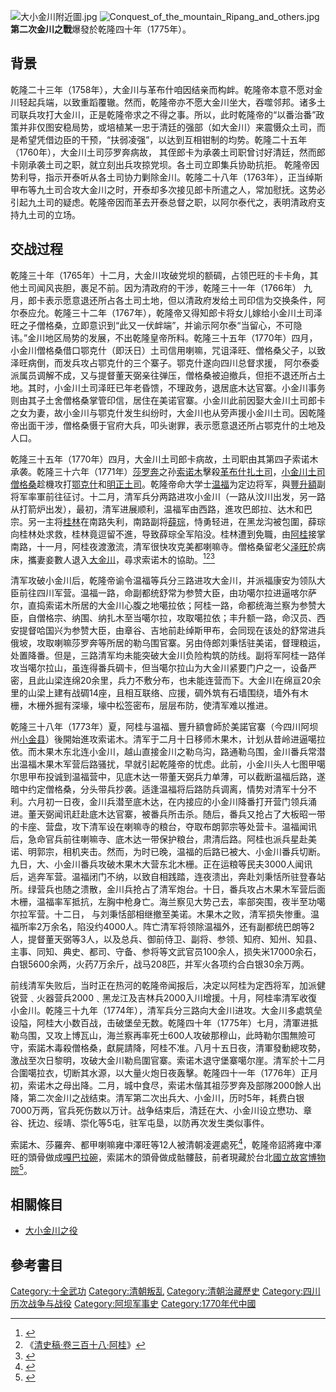 [[File:大小金川附近圖.jpg|thumb]]
[[File:Conquest_of_the_mountain_Ripang_and_others.jpg|thumb]]
'''第二次金川之戰'''爆發於乾隆四十年（1775年）。

== 背景 ==
乾隆二十三年（1758年），大金川与革布什咱因结亲而构衅。乾隆帝本意不愿对金川轻起兵端，以致重蹈覆辙。然而，乾隆帝亦不愿大金川坐大，吞噬邻邦。诸多土司联兵攻打大金川，正是乾隆帝求之不得之事。所以，此时乾隆帝的“以番治番”政策并非仅图安稳局势，或培植某一忠于清廷的强部（如大金川）来震慑众土司，而是希望凭借边臣的干预，“扶弱凌强”，以达到互相钳制的均势。乾隆二十五年（1760年），大金川土司莎罗奔病故， 其侄郎卡为承袭土司职曾讨好清廷，然而郎卡刚承袭土司之职，就立刻出兵攻掠党坝。各土司立即集兵协助抗拒。 乾隆帝因势利导，指示开泰听从各土司协力剿除金川。乾隆二十八年（1763年），正当绰斯甲布等九土司合攻大金川之时，开泰却多次接见郎卡所遣之人，常加慰抚。这势必引起九土司的疑虑。乾隆帝因而革去开泰总督之职，以阿尔泰代之，表明清政府支持九土司的立场。

== 交战过程 ==
乾隆三十年（1765年）十二月，大金川攻破党坝的额碉，占领巴旺的卡卡角，其他土司闻风丧胆，裹足不前。因为清政府的干涉，乾隆三十一年（1766年） 九月，郎卡表示愿意退还所占各土司土地，但以清政府发给土司印信为交换条件，阿尔泰应允。乾隆三十二年（1767年），乾隆帝又得知郎卡将女儿嫁给小金川土司泽旺之子僧格桑，立即意识到“此又一伏衅端”，并谕示阿尔泰“当留心，不可隐讳。”金川地区局势的发展，不出乾隆皇帝所料。乾隆三十五年（1770年）四月，小金川僧格桑借口鄂克什（即沃日）土司信用喇嘛，咒诅泽旺、僧格桑父子，以致泽旺病倒，而发兵攻占鄂克什的三个寨子。鄂克什遂向四川总督求援， 阿尔泰委派属员调解不成，又与提督董天弼亲往弹压，僧格桑被迫撤兵，但拒不退还所占土地。其时，小金川土司泽旺已年老昏馈，不理政务，退居底木达官寨。小金川事务则由其子土舍僧格桑掌管印信，居住在美诺官寨。小金川此前因娶大金川土司郎卡之女为妻，故小金川与鄂克什发生纠纷时，大金川也从旁声援小金川土司。因乾隆帝出面干涉，僧格桑慑于官府大兵，叩头谢罪，表示愿意退还所占鄂克什的土地及人口。

乾隆三十五年（1770年）四月，大金川土司郎卡病故，土司职由其第四子索诺木承袭。乾隆三十六年（1771年）[[莎罗奔|莎罗奔]]之孙[[索诺木_(金川)|索诺木]]擊殺[[革布什扎土司|革布什扎土司]]，[[小金川土司|小金川土司]][[僧格桑|僧格桑]]趁機攻打[[鄂克什土司|鄂克什]]和[[明正土司|明正土司]]。乾隆帝命大学士[[温福|温福]]为定边将军，與[[豐升額|豐升額]]副将军率軍前往征讨。十二月，清军兵分两路进攻小金川（一路从汶川出发，另一路从打箭炉出发），最初，清军进展顺利，温福军由西路，進攻巴郎拉、达木和巴宗。另一主将[[桂林_(清朝)|桂林]]在南路失利，南路副将[[薛琮|薛琮]]，恃勇轻进，在黑龙沟被包圍，薛琮向桂林处求救，桂林竟逗留不進，导致薛琮全军陷没。桂林遭到免職，由[[阿桂|阿桂]]接掌南路，十一月，阿桂夜渡激流，清军很快攻克美都喇嘛寺。僧格桑留老父[[泽旺|泽旺]]於病床，攜妻妾數人退入[[大金川土司|大金川]]，尋求索诺木的協助。<ref>{{cite book
| editor=（清）[[李元度|李元度]]
| title=国朝先正事略 
| volume=一
| series = 湖湘文庫
| url=https://books.google.com/books?id=D2l6DwAAQBAJ&pg=PT424
| date=2008-11-01
| publisher=岳麓書社 
| isbn=978-7-999011-29-3
| page=424}}</ref><ref>
《[[:s:清史稿/卷318|清史稿·卷三百十八·阿桂]]》</ref><ref>
{{cite book 
| author = 魏源
| author-link = 魏源 (清朝)
| title = 《聖武記》
| chapter = 《卷六·乾隆再定金川土司記》
| chapter-url = https://ctext.org/wiki.pl?if=gb&chapter=418325#乾隆再定金川土司記
}}</ref>

清军攻破小金川后，乾隆帝谕令温福等兵分三路进攻大金川，并派福康安为领队大臣前往四川军营。温福一路，命副都统舒常为参赞大臣，由功噶尔拉进逼喀尔萨尔，直捣索诺木所居的大金川心腹之地噶拉依；阿桂一路，命都统海兰察为参赞大臣，自僧格宗、纳围、纳扎木至当噶尔拉，攻取噶拉依；丰升额一路，命汉员、西安提督哈国兴为参赞大臣，由章谷、吉地前赴绰斯甲布，会同现在该处的舒常进兵俄坡，攻取喇嘛莎罗奔等所居的勒乌围官寨。另由侍郎刘秉恬驻美诺，督理粮运，处置降番。但是，三路清军均未能突破大金川负险构筑的防线。副将军阿桂一路佯攻当噶尔拉山，虽连得番兵碉卡，但当噶尔拉山为大金川紧要门户之一，设备严密，且此山梁连绵20余里，兵力不敷分布，也未能连营而下。大金川在绵亘20余里的山梁上建有战碉14座，且相互联络、应援，碉外筑有石墙围绕，墙外有木栅，木栅外掘有深壕，壕中松签密布，层层布防，使清军难以推进。

乾隆三十八年（1773年）夏，阿桂与温福、豐升額會師於美諾官寨（今四川阿坝州[[小金县|小金县]]）後開始進攻索诺木。清军于二月十日移师木果木，计划从昔岭进逼噶拉依。而木果木东北连小金川，越山直接金川之勒乌沟，路通勒乌围，金川番兵常潜出温福木果木军营后路骚扰，早就引起乾隆帝的忧虑。此前，小金川头人七图甲噶尔思甲布投诚到温福营中，见底木达一带董天弼兵力单薄，可以截断温福后路，遂暗中约定僧格桑，分头带兵抄袭。适逢温福将后路防兵调离，情势对清军十分不利。六月初一日夜，金川兵潜至底木达，在内接应的小金川降番打开营门领兵涌进。董天弼闻讯赶赴底木达官寨，被番兵所击杀。随后，番兵又抢占了大板昭一带的卡座、营盘，攻下清军设在喇嘛寺的粮台，夺取布朗郭宗等处营卡。温福闻讯后，急命官兵前往喇嘛寺、底木达一带保护粮台，肃清后路。阿桂也派兵星赴美诺、明郭宗，相机夹击。然而，为时已晚，温福的后路已被大、小金川番兵切断。九日，大、小金川番兵攻破木果木大营东北木栅。正在运粮等民夫3000人闻讯后，逃奔军营。温福闭门不纳，以致自相践踏，连夜溃出，奔赴刘秉恬所驻登春站所。绿营兵也随之溃散，金川兵抢占了清军炮台。十日，番兵攻占木果木军营后面木栅，温福率军抵抗，左胸中枪身亡。海兰察见大势己去，率部突围，夜半至功噶尔拉军营。十二日， 与刘秉恬部相继撤至美诺。木果木之败，清军损失惨重。温福所率2万余名，陷没约4000人。阵亡清军将领除温福外，还有副都统巴朗等2人，提督董天弼等3人，以及总兵、御前侍卫、副将、参领、知府、知州、知县、主事、同知、典史、都司、守备、参将等文武官员100余人，损失米17000余石，白银5600余两，火药7万余斤，战马208匹，并军火各项约合白银30余万两。

前线清军失败后，当时正在热河的乾隆帝闻报后，决定以阿桂为定西将军，加派健锐营﹑火器营兵2000﹑黑龙江及吉林兵2000入川增援。十月，阿桂率清军收復小金川。乾隆三十九年（1774年），清军兵分三路向大金川进攻。大金川多處筑垒设隘，阿桂大小数百战，击破堡垒无数。乾隆四十年（1775年）七月，清軍进抵勒乌围，又攻上博瓦山，海兰察再率死士600人攻破那穆山，此時勒尔围無險可守，索諾木毒殺僧格桑，獻屍請降，阿桂不准。八月十五日夜，清軍發動總攻勢，激战至次日黎明，攻破大金川勒烏圍官寨。索诺木退守堡寨噶尔崖。清军於十二月合圍噶拉衣，切断其水源，以大量火炮日夜轰擊。乾隆四十一年（1776年）正月初，索诺木之母出降。二月，城中食尽，索诺木偕其祖莎罗奔及部隊2000餘人出降，第二次金川之战结束。清军第二次出兵大、小金川，历时5年，耗费白银7000万两，官兵死伤数以万计。战争结束后，清廷在大、小金川设立懋功、章谷、抚边、绥靖、崇化等5屯，驻军屯垦，以防再次发生类似事件。

索諾木、莎羅奔、都甲喇嘛雍中澤旺等12人被清朝凌遲處死<ref>
{{cite book
| author=楊芳燦
| title=《四川通志》
| url=https://books.google.com/books?id=AH9UAAAAcAAJ&pg=PP383
| year=1815年
| pages=383–384}}</ref>，乾隆帝詔將雍中澤旺的頭骨做成[[嘎巴拉碗|嘎巴拉碗]]，索諾木的頭骨做成骷髏鼓，前者現藏於台北[[國立故宮博物院|國立故宮博物院]]<ref>{{cite journal 
| author=賴依縵 
| title=十全武功的紀念－回部、金川戰役敵人首級所作噶布拉碗 
| url=https://www.npm.edu.tw/zh-TW/down.ashx?sNo=10020186
| journal=《故宮文物月刊》
| year=2014年
| issue=12 
| page=90-97}}</ref>。

{{Commons|Category:Jinchuan Campaign 1771-1776}}

==相關條目==
* [[大小金川之役|大小金川之役]]

==參考書目==
{{reflist}}

{{十全武功}}
{{清朝歷史事件}}

[[Category:十全武功|Category:十全武功]]
[[Category:清朝叛乱|Category:清朝叛乱]]
[[Category:清朝治藏歷史|Category:清朝治藏歷史]]
[[Category:四川历次战争与战役|Category:四川历次战争与战役]]
[[Category:阿坝军事史|Category:阿坝军事史]]
[[Category:1770年代中國|Category:1770年代中國]]